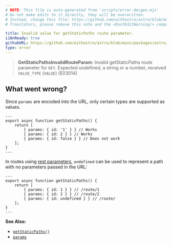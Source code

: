 ```yaml
---
# NOTE: This file is auto-generated from 'scripts/error-docgen.mjs'
# Do not make edits to it directly, they will be overwritten.
# Instead, change this file: https://github.com/withastro/astro/blob/main/packages/astro/src/core/errors/errors-data.ts
# Translators, please remove this note and the <DontEditWarning/> component.

title: Invalid value for getStaticPaths route parameter.
i18nReady: true
githubURL: https://github.com/withastro/astro/blob/main/packages/astro/src/core/errors/errors-data.ts
type: error
---
```


<DontEditWarning />


> **GetStaticPathsInvalidRouteParam**: Invalid getStaticPaths route parameter for `KEY`. Expected undefined, a string or a number, received `VALUE_TYPE` (`VALUE`) (E03014)

## What went wrong?
Since `params` are encoded into the URL, only certain types are supported as values.

```astro title="/route/[id].astro"
---
export async function getStaticPaths() {
	return [
		{ params: { id: '1' } } // Works
		{ params: { id: 2 } } // Works
		{ params: { id: false } } // Does not work
	];
}
---
```

In routes using [rest parameters](/en/core-concepts/routing/#rest-parameters), `undefined` can be used to represent a path with no parameters passed in the URL:

```astro title="/route/[...id].astro"
---
export async function getStaticPaths() {
	return [
		{ params: { id: 1 } } // /route/1
		{ params: { id: 2 } } // /route/2
		{ params: { id: undefined } } // /route/
	];
}
---
```

**See Also:**
-  [`getStaticPaths()`](/en/reference/api-reference/#getstaticpaths)
- [`params`](/en/reference/api-reference/#params)


